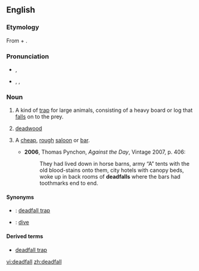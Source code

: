 ==English==

===Etymology===
From {{term|dead}} + {{term|fall}}.

===Pronunciation===
* {{a|UK}} {{IPA|/ˈdɛdfɔːɫ/}}, {{X-SAMPA|/"dEdfO:l/}}
* {{a|US}} {{enPR|dĕdʹfäl}}, {{IPA|/ˈdɛdfɑl/}}, {{X-SAMPA|/"dEdfAl/}}

===Noun===
{{en-noun}}

# {{context|US}} A kind of [[trap]] for large animals, consisting of a heavy board or log that [[fall]]s on to the prey.
# [[deadwood]]
# {{context|US|slang}} A [[cheap]], [[rough]] [[saloon]] or [[bar]].
#* '''2006''', Thomas Pynchon, ''Against the Day'', Vintage 2007, p. 406:
#*: They had lived down in horse barns, army “A” tents with the old blood-stains onto them, city hotels with canopy beds, woke up in back rooms of '''deadfalls''' where the bars had toothmarks end to end.

====Synonyms====
* {{qualifier|trap}}: [[deadfall trap]]
* {{qualifier|cheap, rough bar}}: [[dive]]

====Derived terms====
* [[deadfall trap]]

[[vi:deadfall]]
[[zh:deadfall]]